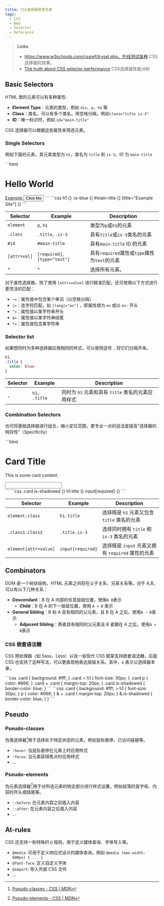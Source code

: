 ```yaml
---
title: CSS选择器修炼手册
tags:
  - CSS
  - Web
  - Selector
  - Reference
---
```



> **Links**
>
> - https://www.w3schools.com/cssref/trysel.php，在线测试各种 CSS 选择器的效果。
> - [The truth about CSS selector performance](https://blogs.windows.com/msedgedev/2023/01/17/the-truth-about-css-selector-performance/) CSS选择器性能分析

## Basic Selectors

HTML 里的元素可以有多种属性:

- **Element Type**：元素的类型，例如 `div`、`p`、`h1` 等
- **Class**：类名，可以有多个类名，用空格分隔，例如`class="title is-3"`
- **ID**：唯一标识符，例如 `id="main-title"`

CSS 选择器可以根据这些属性来筛选元素。

### Single Selectors

例如下面的元素，其元素类型为 `h1`，类名为 `title` 和 `is-3`，ID 为 `main-title`

<Tabs>
  <TabItem label="HTML Demo">
    ```html
    <h1 class="title is-3" id="main-title">
      Hello World
    </h1>
    <a href="https://example.com" title="Example Site">
      Example
    </a>
    <button class="is-blue">Click Me</button>
    ```
  </TabItem>
  <TabItem label="CSS Demo">
    ```css h1 {}
    .is-blue {}
    #main-title {}
    [title="Example Site"] {}
    ```
  </TabItem>
</Tabs>

| Selector     | Example                      | Description                                  |
| ------------ | ---------------------------- | -------------------------------------------- |
| `element`    | `p`, `h1`                    | 类型为`p`或`h1`的元素                        |
| `.class`     | `.title`, `.is-3`            | 具有`title`或`is-3`类名的元素                |
| `#id`        | `#main-title`                | 具有`main-title` ID 的元素                   |
| `[attr=val]` | `[required]`,`[type="text"]` | 具有`required`属性或`type`属性为`text`的元素 |
| `*`          | `*`                          | 选择所有元素。                               |

对于属性选择器，除了使用 `[attr=value]` 进行精准匹配，还可使用以下方式进行更灵活的匹配：

- `~=`：属性值中包含某个单词（以空格分隔）
- `|=`：连字符匹配，如 `[lang|="en"]` ，即属性值为 `en` 或以 `en-` 开头
- `^=`：属性值以某字符串开头
- `$=`：属性值以某字符串结尾
- `*=`：属性值包含某字符串

### Selector list

如果想同时为多种选择器应用相同的样式，可以使用逗号 `,` 将它们分隔开来。

```css
h1,
.title {
  color: blue;
}
```

| Selector | Example      | Description                                       |
| -------- | ------------ | ------------------------------------------------- |
| `,`      | `h1, .title` | 同时为 `h1` 元素和具有 `title` 类名的元素应用样式 |

### Combination Selectors

也可将基础选择器进行组合，缩小定位范围，更专业一点的说法是提高“选择器的特异性”（Specificity）

<Tabs>
  <TabItem label="HTML Demo">
    ```html
    <div class="card is-shadowed">
      <h1 class="title">Card Title</h1>
      <p>This is some card content.</p>
      <input type="text" required />
    </div>
    ```
  </TabItem>
  <TabItem label="CSS Demo">
    ```css .card.is-shadowed {}
    h1.title {}
    input[required] {}
    ```
  </TabItem>
</Tabs>

| Selector              | Example           | Description                                       |
| --------------------- | ----------------- | ------------------------------------------------- |
| `element.class`       | `h1.title`        | 选择既是 `h1` 元素又包含 `title` 类名的元素       |
| `.class1.class2`      | `.title.is-3`     | 选择同时拥有 `title` 和 `is-3` 类名的元素         |
| `element[attr=value]` | `input[required]` | 选择既是 `input` 元素又拥有 `required` 属性的元素 |

## Combinators

DOM 是一个树状结构，HTML 元素之间存在父子关系、兄弟关系等。对于 A,B，可以有以下几种关系：

- **Descendant**：B 在 A 内部的任意层级位置，使用`A B`表示
  - **Child**：B 在 A 的下一层级位置，使用 `A > B` 表示
- **General Sibling**：B 和 A 具有相同的父元素，且 B 在 A 之后，使用`A ~ B`表示
  - **Adjacent Sibling**：两者具有相同的父元素且 B 紧跟在 A 之后，使用`A + B`表示

### CSS 嵌套语法糖

CSS 预处理器（如 Sass、Less）以及一些现代 CSS 框架支持嵌套语法糖，后面 CSS 也支持了这种写法，可以更直观地表达层级关系。其中，`&` 表示父选择器本身。

<Tabs>
	<TabItem label="Before">
		```css
		.card { background: #fff; }
		.card > h1 { font-size: 30px; }
    	.card p { color: #666; }
		.card + .card { margin-top: 20px; }
    	.card.is-shadowed { border-color: blue; }
		```
	</TabItem>
	<TabItem label="With Syntax Sugar">
		```css
		.card {
			background: #fff;
			> h1 { font-size: 30px; }
			p { color: #666; }
			& + .card { margin-top: 20px; }
    		&.is-shadowed { border-color: blue; }
    	}
    	```
    </TabItem>
</Tabs>

## Pseudo

### Pseudo-classes

伪类选择器[^1]用于选择处于特定状态的元素，例如鼠标悬停、已访问链接等。

- `:hover`: 当鼠标悬停在元素上时应用样式
- `:focus`: 当元素获得焦点时应用样式
- ...

### Pseudo-elements

伪元素选择器[^2]用于对所选元素的特定部分进行样式设置，例如段落的首字母、内容的开头或结尾等。

- `::before`: 在元素内容之前插入内容
- `::after`: 在元素内容之后插入内容
- ...

## At-rules

CSS 还支持一些特殊的 `@` 规则，用于定义媒体查询、字体导入等。

- `@media`: 可用于定义响应式设计的媒体查询，例如 `@media (max-width: 600px) { ... }`
- `@font-face`: 定义自定义字体
- `@import`: 导入外部 CSS 文件
- ...

[^1]: [Pseudo-classes - CSS | MDN](https://developer.mozilla.org/en-US/docs/Web/CSS/Pseudo-classes)
[^2]: [Pseudo-elements - CSS | MDN](https://developer.mozilla.org/en-US/docs/Web/CSS/Pseudo-elements)
